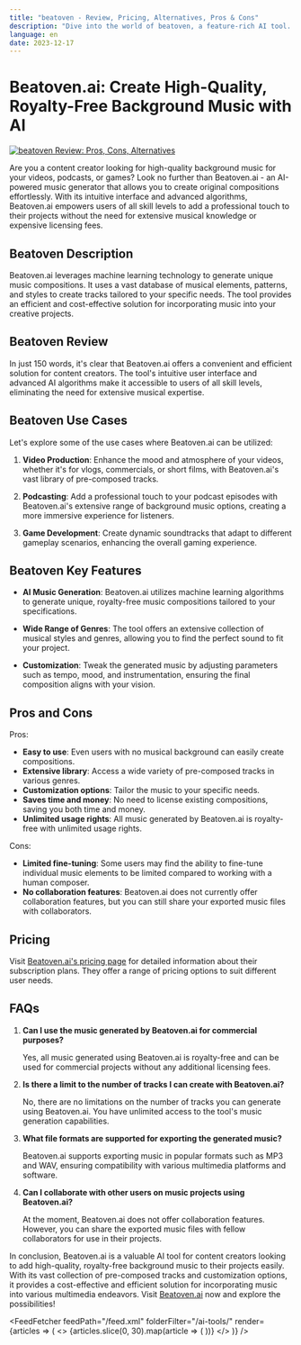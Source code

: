 ```yaml
---
title: "beatoven - Review, Pricing, Alternatives, Pros & Cons"
description: "Dive into the world of beatoven, a feature-rich AI tool. Learn about its features, pricing, and how it's making an impact. Don't miss out!"
language: en
date: 2023-12-17
---
```

        
# Beatoven.ai: Create High-Quality, Royalty-Free Background Music with AI


<BlogHeader />


[![beatoven Review: Pros, Cons, Alternatives](/ai-tools/beatoven.png)](https://www.beatoven.ai/)



Are you a content creator looking for high-quality background music for your videos, podcasts, or games? Look no further than Beatoven.ai - an AI-powered music generator that allows you to create original compositions effortlessly. With its intuitive interface and advanced algorithms, Beatoven.ai empowers users of all skill levels to add a professional touch to their projects without the need for extensive musical knowledge or expensive licensing fees.

## Beatoven Description

Beatoven.ai leverages machine learning technology to generate unique music compositions. It uses a vast database of musical elements, patterns, and styles to create tracks tailored to your specific needs. The tool provides an efficient and cost-effective solution for incorporating music into your creative projects.

## Beatoven Review

In just 150 words, it's clear that Beatoven.ai offers a convenient and efficient solution for content creators. The tool's intuitive user interface and advanced AI algorithms make it accessible to users of all skill levels, eliminating the need for extensive musical expertise.

## Beatoven Use Cases

Let's explore some of the use cases where Beatoven.ai can be utilized:

1. **Video Production**: Enhance the mood and atmosphere of your videos, whether it's for vlogs, commercials, or short films, with Beatoven.ai's vast library of pre-composed tracks.

2. **Podcasting**: Add a professional touch to your podcast episodes with Beatoven.ai's extensive range of background music options, creating a more immersive experience for listeners.

3. **Game Development**: Create dynamic soundtracks that adapt to different gameplay scenarios, enhancing the overall gaming experience.

## Beatoven Key Features

- **AI Music Generation**: Beatoven.ai utilizes machine learning algorithms to generate unique, royalty-free music compositions tailored to your specifications.

- **Wide Range of Genres**: The tool offers an extensive collection of musical styles and genres, allowing you to find the perfect sound to fit your project.

- **Customization**: Tweak the generated music by adjusting parameters such as tempo, mood, and instrumentation, ensuring the final composition aligns with your vision.

## Pros and Cons

Pros:
- **Easy to use**: Even users with no musical background can easily create compositions.
- **Extensive library**: Access a wide variety of pre-composed tracks in various genres.
- **Customization options**: Tailor the music to your specific needs.
- **Saves time and money**: No need to license existing compositions, saving you both time and money.
- **Unlimited usage rights**: All music generated by Beatoven.ai is royalty-free with unlimited usage rights.

Cons:
- **Limited fine-tuning**: Some users may find the ability to fine-tune individual music elements to be limited compared to working with a human composer.
- **No collaboration features**: Beatoven.ai does not currently offer collaboration features, but you can still share your exported music files with collaborators.

## Pricing

Visit [Beatoven.ai's pricing page](https://www.beatoven.ai/pricing) for detailed information about their subscription plans. They offer a range of pricing options to suit different user needs.

## FAQs

1. **Can I use the music generated by Beatoven.ai for commercial purposes?**

   Yes, all music generated using Beatoven.ai is royalty-free and can be used for commercial projects without any additional licensing fees.

2. **Is there a limit to the number of tracks I can create with Beatoven.ai?**

   No, there are no limitations on the number of tracks you can generate using Beatoven.ai. You have unlimited access to the tool's music generation capabilities.

3. **What file formats are supported for exporting the generated music?**

   Beatoven.ai supports exporting music in popular formats such as MP3 and WAV, ensuring compatibility with various multimedia platforms and software.

4. **Can I collaborate with other users on music projects using Beatoven.ai?**

   At the moment, Beatoven.ai does not offer collaboration features. However, you can share the exported music files with fellow collaborators for use in their projects.

In conclusion, Beatoven.ai is a valuable AI tool for content creators looking to add high-quality, royalty-free background music to their projects easily. With its vast collection of pre-composed tracks and customization options, it provides a cost-effective and efficient solution for incorporating music into various multimedia endeavors. Visit [Beatoven.ai](https://www.beatoven.ai/) now and explore the possibilities!


<AdComponent />


<FeedFetcher feedPath="/feed.xml" folderFilter="/ai-tools/" render={articles => (
    <>
        <Cards>
            {articles.slice(0, 30).map(article => (
                <Card key={article.link} title={article.title} href={article.link} />
            ))}
        </Cards>
    </>
)} />

